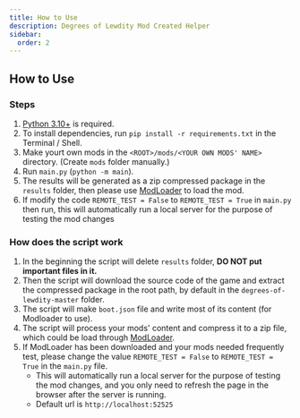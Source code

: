 ```yaml
---
title: How to Use
description: Degrees of Lewdity Mod Created Helper
sidebar:
  order: 2
---
```


## How to Use

### Steps
1. [Python 3.10+](https://www.python.org/downloads/release/python-31011/) is required.
2. To install dependencies, run `pip install -r requirements.txt` in the Terminal / Shell.
3. Make yourt own mods in the `<ROOT>/mods/<YOUR OWN MODS' NAME>` directory. (Create `mods` folder manually.)
4. Run `main.py` (`python -m main`).
5. The results will be generated as a zip compressed package in the `results` folder, then please use [ModLoader](https://github.com/Lyoko-Jeremie/DoLModLoaderBuild/actions/) to load the mod.
6. If modify the code `REMOTE_TEST = False` to `REMOTE_TEST = True` in `main.py` then run, this will automatically run a local server for the purpose of testing the mod changes

### How does the script work
1. In the beginning the script will delete `results` folder, __DO NOT put important files in it.__
2. Then the script will download the source code of the game and extract the compressed package in the root path, by default in the `degrees-of-lewdity-master` folder.
3. The script will make `boot.json` file and write most of its content (for Modloader to use).
4. The script will process your mods' content and compress it to a zip file, which could be load through [ModLoader](https://github.com/Lyoko-Jeremie/DoLModLoaderBuild/actions/).
5. If ModLoader has been downloaded and your mods needed frequently test, please change the value `REMOTE_TEST = False` to `REMOTE_TEST = True` in the `main.py` file.
    - This will automatically run a local server for the purpose of testing the mod changes, and you only need to refresh the page in the browser after the server is running.
    - Default url is `http://localhost:52525`
